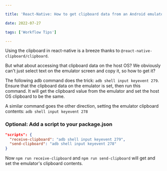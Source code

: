```yaml
---

title: 'React-Native: How to get clipboard data from an Android emulator'

date: 2022-07-27

tags: ['Workflow Tips']

---
```


Using the clipboard in react-native is a breeze thanks to `@react-native-clipboard/clipboard`.

But what about accessing that clipboard data on the host OS? We obviously can't just select text on the emulator screen and copy it, so how to get it?

The following adb command does the trick: `adb shell input keyevent 279`. Ensure that the clipboard data on the emulator is set, then run this command. It will get the clipboard value from the emulator and set the host OS clipboard to be the same.

A similar command goes the other direction, setting the emulator clipboard contents: `adb shell input keyevent 278`

### Optional: Add a script to your package.json

```json file=package.json add=2-3 exclude=1,4
"scripts": {
  "receive-clipboard": "adb shell input keyevent 279",
  "send-clipboard": "adb shell input keyevent 278"
}
```

Now `npm run receive-clipboard` and `npm run send-clipboard` will get and set the emulator's clipboard contents.